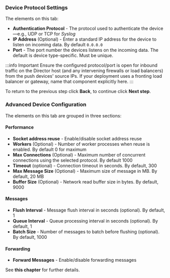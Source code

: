 ### Device Protocol Settings

The elements on this tab:

- **Authentication Protocol** - The protocol used to authenticate the device&mdash;e.g., UDP or TCP for _Syslog_
- **IP Address** (Optional) - Enter a standard IP address for the device to listen on incoming data. By default `0.0.0.0`
- **Port** - The port number the devices listens on the incoming data. The default is device type-specific. Must be unique.

:::info Important
Ensure the configured protocol/port is open for inbound traffic on the Director host (and any intervening firewalls or load balancers) from the push devices' source IPs. If your deployment uses a fronting load balancer or gateway, name that component explicitly here.
:::

To return to the previous step click **Back**, to continue click **Next step**.

### Advanced Device Configuration

The elements on this tab are grouped in three sections:

#### Performance

- **Socket address reuse** - Enable/disable socket address reuse
- **Workers** (Optional) - Number of worker processes when reuse is enabled. By default 0 for maximum
- **Max Connections** (Optional) - Maximum number of concurrent connections using the selected protocol. By default 1000
- **Timeout** (optional) - Connection timeout in seconds. By default, 300
- **Max Message Size** (Optional) - Maximum size of message in MB. By default, 20 MB
- **Buffer Size** (Optional) - Network read buffer size in bytes. By default, 9000

#### Messages

- **Flush Interval** - Message flush interval in seconds (optional). By default, 1
- **Queue Interval** - Queue processing interval in seconds (optional). By default, 1
- **Batch Size** - Number of messages to batch before flushing (optional). By default, 1000

#### Forwarding

- **Forward Messages** - Enable/disable forwarding messages

See <Topic id="devices-syslog">**this chapter**</Topic> for further details.

